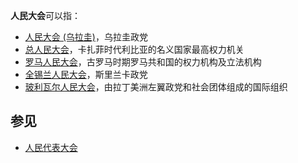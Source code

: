 '''人民大会'''可以指：

* [[人民大会_(乌拉圭)|人民大会 (乌拉圭)]]，乌拉圭政党
* [[总人民大会|总人民大会]]，卡扎菲时代利比亚的名义国家最高权力机关
* [[罗马人民大会|罗马人民大会]]，古罗马时期罗马共和国的权力机构及立法机构
* [[全锡兰人民大会|全锡兰人民大会]]，斯里兰卡政党
* [[玻利瓦尔人民大会|玻利瓦尔人民大会]]，由拉丁美洲左翼政党和社会团体组成的国际组织

== 参见 ==
* [[人民代表大会|人民代表大会]]

{{disambig|cat=四字组织机构消歧义}}